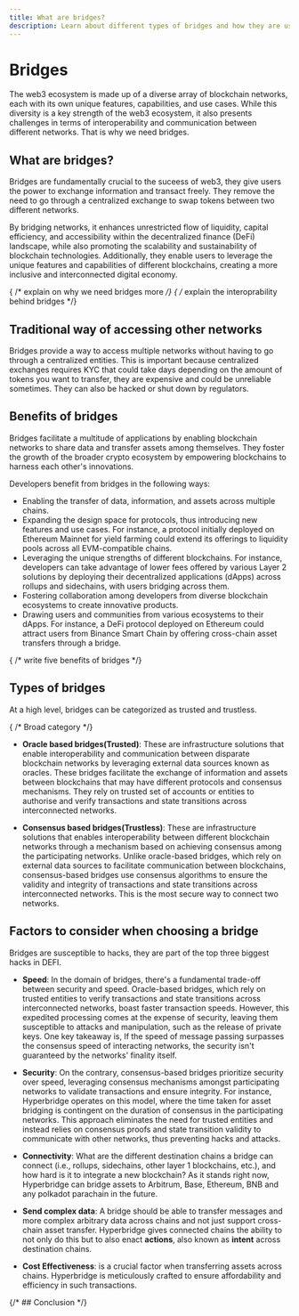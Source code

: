```yaml
---
title: What are bridges?
description: Learn about different types of bridges and how they are used in blockchain networks.
---
```




# Bridges

The web3 ecosystem is made up of a diverse array of blockchain networks, each with its own unique features, capabilities, and use cases. While this diversity is a key strength of the web3 ecosystem, it also presents challenges in terms of interoperability and communication between different networks. That is why we need bridges.

## What are bridges?

Bridges are fundamentally crucial to the suceess of web3, they give users the power to exchange information and transact freely. They remove the need to go through a centralized exchange to swap tokens between two different networks. 

By bridging networks, it enhances unrestricted flow of liquidity, capital efficiency, and accessibility within the decentralized finance (DeFi) landscape, while also promoting the scalability and sustainability of blockchain technologies. Additionally, they enable users to leverage the unique features and capabilities of different blockchains, creating a more inclusive and interconnected digital economy.

{ /* explain on why we need bridges more */}
{ /* explain the interoprability behind bridges */}


## Traditional way of accessing other networks

Bridges provide a way to access multiple networks without having to go through a centralized entities. This is important because centralized exchanges requires KYC that could take days depending on the amount of tokens you want to transfer, they are expensive and could be unreliable sometimes. They can also be hacked or shut down by regulators.


## Benefits of bridges
Bridges facilitate a multitude of applications by enabling blockchain networks to share data and transfer assets among themselves. They foster the growth of the broader crypto ecosystem by empowering blockchains to harness each other's innovations.

Developers benefit from bridges in the following ways:

- Enabling the transfer of data, information, and assets across multiple chains.
- Expanding the design space for protocols, thus introducing new features and use cases. For instance, a protocol initially deployed on Ethereum Mainnet for yield farming could extend its offerings to liquidity pools across all EVM-compatible chains.
- Leveraging the unique strengths of different blockchains. For instance, developers can take advantage of lower fees offered by various Layer 2 solutions by deploying their decentralized applications (dApps) across rollups and sidechains, with users bridging across them.
- Fostering collaboration among developers from diverse blockchain ecosystems to create innovative products.
- Drawing users and communities from various ecosystems to their dApps. For instance, a DeFi protocol deployed on Ethereum could attract users from Binance Smart Chain by offering cross-chain asset transfers through a bridge.

{ /* write five benefits of bridges */}



## Types of bridges
At a high level, bridges can be categorized as trusted and trustless.

{   /* Broad category */}

- **Oracle based bridges(Trusted)**: These are infrastructure solutions that enable interoperability and communication between disparate blockchain networks by leveraging external data sources known as oracles. These bridges facilitate the exchange of information and assets between blockchains that may have different protocols and consensus mechanisms. They rely on trusted set of accounts or entities to authorise and verify transactions and state transitions across interconnected networks.


- **Consensus based bridges(Trustless)**: These are infrastructure solutions that enables interoperability between different blockchain networks through a mechanism based on achieving consensus among the participating networks. Unlike oracle-based bridges, which rely on external data sources to facilitate communication between blockchains, consensus-based bridges use consensus algorithms to ensure the validity and integrity of transactions and state transitions across interconnected networks. This is the most secure way to connect two networks.


## Factors to consider when choosing a bridge
Bridges are susceptible to hacks, they are part of the top three biggest hacks in DEFI.

- **Speed**: In the domain of bridges, there's a fundamental trade-off between security and speed. Oracle-based bridges, which rely on trusted entities to verify transactions and state transitions across interconnected networks, boast faster transaction speeds. However, this expedited processing comes at the expense of security, leaving them susceptible to attacks and manipulation, such as the release of private keys. One key takeaway is, If the speed of message passing surpasses the consensus speed of interacting networks, the security isn't guaranteed by the networks' finality itself.

- **Security**: On the contrary, consensus-based bridges prioritize security over speed, leveraging consensus mechanisms amongst participating networks to validate transactions and ensure integrity. For instance, Hyperbridge operates on this model, where the time taken for asset bridging is contingent on the duration of consensus in the participating networks. This approach eliminates the need for trusted entities and instead relies on consensus proofs and state transition validity to communicate with other networks, thus preventing hacks and attacks. 

- **Connectivity**: What are the different destination chains a bridge can connect (i.e., rollups, sidechains, other layer 1 blockchains, etc.), and how hard is it to integrate a new blockchain? 
As it stands right now, Hyperbridge can bridge assets to Arbitrum, Base, Ethereum, BNB and any polkadot parachain in the future.

- **Send complex data**: A bridge should be able to transfer messages and more complex arbitrary data across chains and not just support cross-chain asset transfer. Hyperbridge gives connected chains the ability to not only do this but to also enact **actions**, also known as **intent** across destination chains.

- **Cost Effectiveness**: is a crucial factor when transferring assets across chains. Hyperbridge is meticulously crafted to ensure affordability and efficiency in such transactions.

{/* ## Conclusion */}


